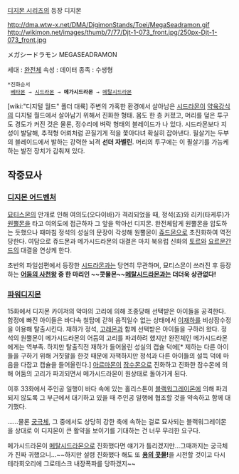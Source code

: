 [[디지몬 시리즈]]의 등장 디지몬

http://dma.wtw-x.net/DMA/DigimonStands/Toei/MegaSeadramon.gif http://wikimon.net/images/thumb/7/77/Djt-1-073_front.jpg/250px-Djt-1-073_front.jpg

メガシードラモン
MEGASEADRAMON

세대 : [[완전체]]
속성 : 데이터
종족 : 수생형

 *진화순서
  [[베타몬]] → [[시드라몬]] → '''메가시드라몬''' → [[메탈시드라몬]]

[wiki:"디지털 월드" 폴더 대륙] 주변의 가혹한 환경에서 살아남은 [[시드라몬]]이 [[약육강식]]의 디지털 월드에서 살아남기 위해서 진화한 형태. 몸도 한 층 커졌고, 머리를 덮은 투구도 경도가 커진 것은 물론, 정수리에 벼락 형태의 블레이드가 나 있다. 시드라몬보다 지성이 발달해, 추적형 어뢰처럼 끈질기게 적을 쫓아다녀 확실히 잡아낸다. 필살기는 두부의 블레이드에서 발하는 강력한 뇌격 '''선더 자벨린'''. 머리의 투구에는 이 필살기를 가능케 하는 발전 장치가 감춰져 있다.

== 작중묘사 ==
=== [[디지몬 어드벤처]] ===
[[묘티스몬]]의 안개로 인해 여의도(오다이바)가 격리되었을 때, 정석(죠)와 리키(타케루)가 [[원뿔몬]]을 타고 여의도에 접근하자 그 앞을 막아선 디지몬. 완전체답게 원뿔몬을 압도하는 듯했으나 때마침 정석의 성실의 문장이 각성해 원뿔몬이 [[쥬드몬]]으로 초진화하여 역전당한다. 여담으로 쥬드몬과 메가시드라몬의 대결은 마치 북유럽 신화의 [[토르]]와 [[요르문간드]]의 대결을 연상케 한다.

초반의 파일섬편에서 등장한 [[시드라몬]]과는 당연히 무관하며, 묘티스몬이 쓰러진 후 등장하는 '''[[어둠의 사천왕]] 중 한 마리인 ~~콧물몬~~[[메탈시드라몬]]과는 더더욱 상관없다!'''
=== [[파워디지몬]] ===
15화에서 디지몬 카이저의 악마의 고리에 의해 조종당해 선택받은 아이들을 공격한다. 함정에 빠진 아이들은 바다속 철탑에 갇혀 음직일수 없는 상태에서 [[이재하]]를 비상잠수정을 이용해 탈출시킨다. 재하가 정석, [[고래몬]]과 함께 선택받은 아이들을 구하러 왔다. 정석의 원뿔몬이 메가시드라몬의 어둠의 고리를 파괴하려 했지만 완전체인 메가시드라몬에게는 역부족. 하지만 탈출직전 재하가 들어올린 성실의 캡슐 덕에[* 제하는 다른 아이들을 구하기 위해 거짓말을 한것 때문에 자책하지만 정석과 다른 아이들의 설득 덕에 마음을 다잡고 캡슐을 들어올린다.] [[아르마몬]]이 [[잠수몬]]으로 진화하고 진화한 잠수몬에 의해 어둠의 고리가 파괴되면서 메가시드라몬이 원상태로 돌아가게 된다.

이후 33화에서 주인공 일행이 바다 속에 있는 홀리스톤이 [[블랙워그레이몬]]에 의해 파괴되지 않도록 그 부근에서 대기하고 있을 때 주인공 일행에 협조할 것을 약속하고 함께 대기했다.

……물론 [[궁극체]], 그 중에서도 상당히 강한 축에 속하는 걸로 묘사되는 블랙워그레이몬을 상대로 이 디지몬이 큰 활약을 보이기를 기대하는 건 너무 무리한 요구다.

메가시드라몬이 [[메탈시드라몬]]으로 진화했다면 얘기가 틀리겠지만...그때까지는 궁극체가 진짜 귀했으니...~~하지만 설령 진화했다 해도 또 '''[[용의 콧물]]!'''을 시전할 것이고 다시 테라회오리에 그로테스크 내장폭파를 당하겠지~~
